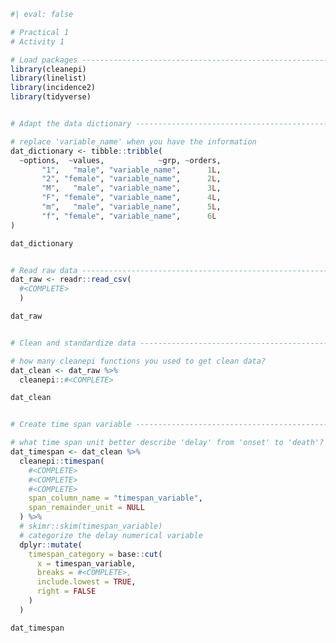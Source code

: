 
```r
#| eval: false

# Practical 1
# Activity 1

# Load packages ----------------------------------------------------------
library(cleanepi)
library(linelist)
library(incidence2)
library(tidyverse)


# Adapt the data dictionary ----------------------------------------------

# replace 'variable_name' when you have the information
dat_dictionary <- tibble::tribble(
  ~options,  ~values,            ~grp, ~orders,
       "1",   "male", "variable_name",      1L,
       "2", "female", "variable_name",      2L,
       "M",   "male", "variable_name",      3L,
       "F", "female", "variable_name",      4L,
       "m",   "male", "variable_name",      5L,
       "f", "female", "variable_name",      6L
)

dat_dictionary


# Read raw data ----------------------------------------------------------
dat_raw <- readr::read_csv(
  #<COMPLETE>
  )

dat_raw


# Clean and standardize data ---------------------------------------------

# how many cleanepi functions you used to get clean data?
dat_clean <- dat_raw %>%
  cleanepi::#<COMPLETE>

dat_clean


# Create time span variable ----------------------------------------------

# what time span unit better describe 'delay' from 'onset' to 'death'?
dat_timespan <- dat_clean %>%
  cleanepi::timespan(
    #<COMPLETE>
    #<COMPLETE>
    #<COMPLETE>
    span_column_name = "timespan_variable",
    span_remainder_unit = NULL
  ) %>%
  # skimr::skim(timespan_variable)
  # categorize the delay numerical variable
  dplyr::mutate(
    timespan_category = base::cut(
      x = timespan_variable,
      breaks = #<COMPLETE>, 
      include.lowest = TRUE,
      right = FALSE
    )
  )

dat_timespan


```